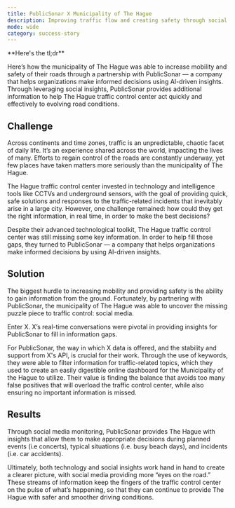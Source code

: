 ```yaml
---
title: PublicSonar X Municipality of The Hague
description: Improving traffic flow and creating safety through social monitoring.
mode: wide
category: success-story
---
```


<Note>
**Here's the tl;dr**

Here’s how the municipality of The Hague was able to increase mobility and safety of their roads through a partnership with PublicSonar — a company that helps organizations make informed decisions using AI-driven insights. Through leveraging social insights, PublicSonar provides additional information to help The Hague traffic control center act quickly and effectively to evolving road conditions.
</Note>

## Challenge

Across continents and time zones, traffic is an unpredictable, chaotic facet of daily life. It’s an experience shared across the world, impacting the lives of many. Efforts to regain control of the roads are constantly underway, yet few places have taken matters more seriously than the municipality of The Hague.

The Hague traffic control center invested in technology and intelligence tools like CCTVs and underground sensors, with the goal of providing quick, safe solutions and responses to the traffic-related incidents that inevitably arise in a large city. However, one challenge remained: how could they get the right information, in real time, in order to make the best decisions?

Despite their advanced technological toolkit, The Hague traffic control center was still missing some key information. In order to help fill those gaps, they turned to PublicSonar — a company that helps organizations make informed decisions by using AI-driven insights.

## Solution

The biggest hurdle to increasing mobility and providing safety is the ability to gain information from the ground. Fortunately, by partnering with PublicSonar, the municipality of The Hague was able to uncover the missing puzzle piece to traffic control: social media.

Enter X. X’s real-time conversations were pivotal in providing insights for PublicSonar to fill in information gaps.

For PublicSonar, the way in which X data is offered, and the stability and support from X's API, is crucial for their work. Through the use of keywords, they were able to filter information for traffic-related topics, which they used to create an easily digestible online dashboard for the Municipality of the Hague to utilize. Their value is finding the balance that avoids too many false positives that will overload the traffic control center, while also ensuring no important information is missed.

## Results

Through social media monitoring, PublicSonar provides The Hague with insights that allow them to make appropriate decisions during planned events (i.e concerts), typical situations (i.e. busy beach days), and incidents (i.e. car accidents).

Ultimately, both technology and social insights work hand in hand to create a clearer picture, with social media providing more “eyes on the road.” These streams of information keep the fingers of the traffic control center on the pulse of what’s happening, so that they can continue to provide The Hague with safer and smoother driving conditions.